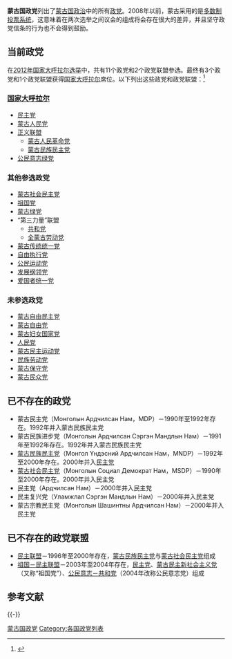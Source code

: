 '''蒙古国政党'''列出了[[蒙古国政治|蒙古国政治]]中的所有[[政党|政党]]。2008年以前，蒙古采用的是[[多数制|多数制投票系统]]，这意味着在两次选举之间议会的组成将会存在很大的差异，并且坚守政党信条的行为也不会得到鼓励。

==当前政党==
在[[2012年蒙古国会选举|2012年国家大呼拉尔选举]]中，共有11个政党和2个政党联盟参选。最终有3个政党和1个政党联盟获得[[国家大呼拉尔|国家大呼拉尔]]席位。以下列出这些政党和政党联盟：<ref>{{Cite web |url=http://gb.cri.cn/27824/2012/05/18/2225s3689705.htm |title=蒙古前总统获保释 各政党领取参选证书，国际在线，2012-05-18 |accessdate=2014-05-15 |archive-date=2014-05-17 |archive-url=https://web.archive.org/web/20140517134034/http://gb.cri.cn/27824/2012/05/18/2225s3689705.htm |dead-url=no }}</ref>

===[[国家大呼拉尔|国家大呼拉尔]]===
*[[民主党_(蒙古)|民主党]]
*[[蒙古人民党|蒙古人民党]]
*[[正义联盟_(蒙古国)|正义联盟]]
**[[蒙古人民革命党_(2011年)|蒙古人民革命党]]
**[[蒙古民族民主党|蒙古民族民主党]]
*[[公民意志绿党|公民意志绿党]]

===其他参选政党===
*[[蒙古社会民主党_(2004年成立)|蒙古社会民主党]]
*[[祖国党_(蒙古国)|祖国党]]
*[[蒙古绿党|蒙古绿党]]
*“第三力量”联盟
**[[共和党_(蒙古国)|共和党]]
**[[全蒙古劳动党|全蒙古劳动党]]
*[[蒙古传统统一党|蒙古传统统一党]]
*[[自由执行党|自由执行党]]
*[[公民运动党_(蒙古国)|公民运动党]]
*[[发展纲领党_(蒙古国)|发展纲领党]]
*[[爱国者统一党|爱国者统一党]]

===未参选政党===
*[[蒙古自由民主党|蒙古自由民主党]]
*[[蒙古自由党|蒙古自由党]]
*[[蒙古妇女国家党|蒙古妇女国家党]]
*[[人民党_(蒙古国)|人民党]]
*[[蒙古民主运动党|蒙古民主运动党]]
*[[民族劳动党_(蒙古国)|民族劳动党]]
*[[蒙古保守党|蒙古保守党]]
*[[蒙古民众党|蒙古民众党]]

==已不存在的政党==
* 蒙古民主党（Монголын Ардчилсан Нам，MDP）－1990年至1992年存在。1992年并入蒙古民族民主党
* 蒙古民族进步党（Монголын Ардчилсан Сэргэн Мандлын Нам）－1991年至1992年存在。1992年并入蒙古民族民主党
* [[蒙古民族民主党_(1992－2000年)|蒙古民族民主党]]（Монгол Үндэсний Ардчилсан Нам，MNDP）－1992年至2000年存在。2000年并入[[民主党_(蒙古国)|民主党]]
* [[蒙古社会民主党|蒙古社会民主党]]（Монголын Социал Демократ Нам，MSDP）－1990年至2000年存在。2000年并入民主党
* 民主党（Ардчилсан Нам）－2000年并入民主党
* 民主复兴党（Уламжлал Сэргэн Мандлын Нам）－2000年并入民主党
* 蒙古宗教民主党（Монголын Шашинтны Ардчилсан Нам）－2000年并入民主党

==已不存在的政党联盟==
* [[民主联盟_(蒙古国)|民主联盟]]－1996年至2000年存在，[[蒙古民族民主党_(1992－2000年)|蒙古民族民主党]]与[[蒙古社会民主党|蒙古社会民主党]]组成
* [[祖国－民主联盟|祖国－民主联盟]]－2003年至2004年存在，[[民主党_(蒙古国)|民主党]]、[[蒙古民主新社会主义党|蒙古民主新社会主义党]]（又称“祖国党”）、[[公民意志绿党|公民意志－共和党]]（2004年改称公民意志党）组成

==参考文献==
{{reflist}}

{{-}}
{{蒙古国政党}}
{{亚洲题目|政党列表}}

[[Category:蒙古国政党|]]
[[Category:各国政党列表|Category:各国政党列表]]